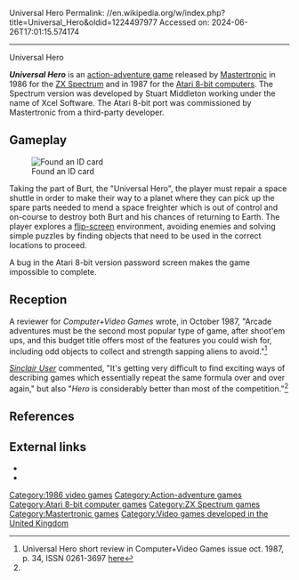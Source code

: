 Universal Hero
Permalink: //en.wikipedia.org/w/index.php?title=Universal_Hero&oldid=1224497977
Accessed on: 2024-06-26T17:01:15.574174



------
Universal Hero
{{For|the Indian actor, often referred to as Universal Hero|Kamal Haasan}}
{{refimprove|date=January 2019}}

{{Infobox video game
|title = Universal Hero
|image = Universal Hero cover.jpg
|caption = 
|programmer =
|publisher = [[Mastertronic]]
|developer = Mastertronic
|designer = Stuart Middleton
|released = '''1986:''' Spectrum<br>'''1987:''' Atari 8-bit
|genre = [[Action-adventure game|Action-adventure]]
|modes = [[Single-player video game|Single-player]]
|platforms = [[ZX Spectrum]], [[Atari 8-bit]]
|alt = 
}}

'''''Universal Hero''''' is an [[action-adventure game]] released by [[Mastertronic]] in 1986 for the [[ZX Spectrum]] and in 1987 for the [[Atari 8-bit computers]]. The Spectrum version was developed by Stuart Middleton working under the name of Xcel Software. The Atari 8-bit port was commissioned by Mastertronic from a third-party developer.

==Gameplay==
[[Image:UniversalHero_ingame.png|left|thumb|Found an ID card]]

Taking the part of Burt, the "Universal Hero", the player must repair a space shuttle in order to make their way to a planet where they can pick up the spare parts needed to mend a space freighter which is out of control and on-course to destroy both Burt and his chances of returning to Earth. The player explores a [[flip-screen]] environment, avoiding enemies and solving simple puzzles by finding objects that need to be used in the correct locations to proceed.

A bug in the Atari 8-bit version password screen makes the game impossible to complete.{{Citation needed|date=December 2018}}

== Reception ==
{{Video game reviews
| rev1 = ''Computer+Video Games''
| rev1Score = 7/10 <ref name="cvgreview"/>
| rev2 = ''Sinclair User''
| rev2Score = 5/5 <ref name="taylor"/>
}}
A reviewer for ''Computer+Video Games'' wrote, in October 1987, "Arcade adventures must be the second most popular type of game, after shoot'em ups, and this budget title offers most of the features you could wish for, including odd objects to collect and strength sapping aliens to avoid."<ref name="cvgreview">Universal Hero short review in Computer+Video Games issue oct. 1987, p. 34, ISSN 0261-3697 [https://archive.org/details/computer-video-games-magazine-072/page/n33 here]</ref>

''[[Sinclair User]]'' commented, "It's getting very difficult to find exciting ways of describing games which essentially repeat the same formula over and over again," but also "''Hero'' is considerably better than most of the competition."<ref name=taylor/>

==References==
{{reflist|refs=
<ref name="taylor">{{cite journal |last1=Taylor |first1=Gordon |title=Universal Hero |journal=Sinclair User |date=October 1986 |issue=55 |url=https://archive.org/details/sinclair-user-magazine-055}}</ref>
}}

==External links==
*{{WoS game|id=0005519}}
*{{atarimania|id=5615}}

[[Category:1986 video games]]
[[Category:Action-adventure games]]
[[Category:Atari 8-bit computer games]]
[[Category:ZX Spectrum games]]
[[Category:Mastertronic games]]
[[Category:Video games developed in the United Kingdom]]


{{action-adventure-videogame-stub}}